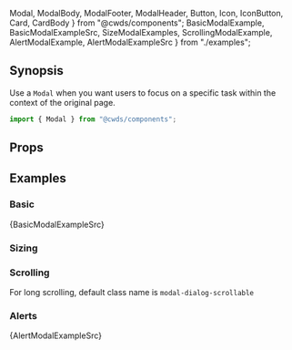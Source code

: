   Modal,
  ModalBody,
  ModalFooter,
  ModalHeader,
  Button,
  Icon,
  IconButton,
  Card,
  CardBody
} from "@cwds/components";
  BasicModalExample,
  BasicModalExampleSrc,
  SizeModalExamples,
  ScrollingModalExample,
  AlertModalExample,
  AlertModalExampleSrc
} from "./examples";


## Synopsis

Use a `Modal` when you want users to focus on a specific task within the context of the original page.

<DemoCard>
  <BasicModalExample />
</DemoCard>

```jsx
import { Modal } from "@cwds/components";
```

## Props

<PropTable docgen={Docgen.Modal} />

## Examples

### Basic

<BasicModalExample />

<CodeBlock>{BasicModalExampleSrc}</CodeBlock>

### Sizing

<SizeModalExamples />

### Scrolling

For long scrolling, default class name is `modal-dialog-scrollable`

<ScrollingModalExample />

### Alerts

<AlertModalExample />

<CodeBlock>{AlertModalExampleSrc}</CodeBlock>

<!--<ModalMoreExample />-->
